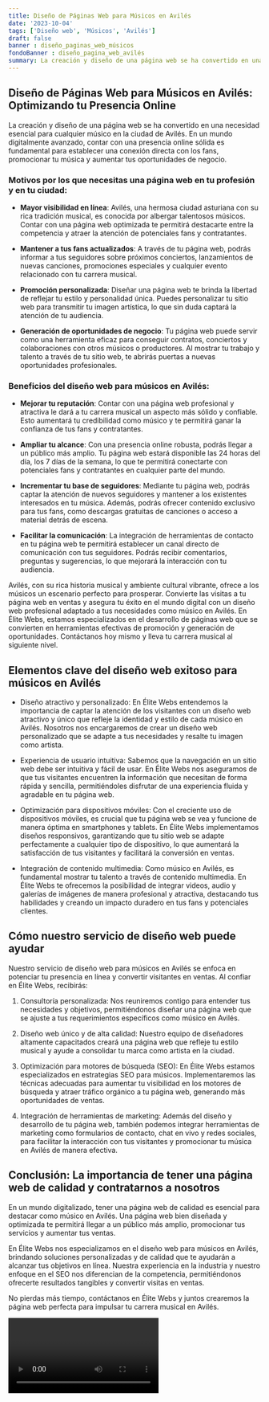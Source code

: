 ```yaml
---
title: Diseño de Páginas Web para Músicos en Avilés
date: '2023-10-04'
tags: ['Diseño web', 'Músicos', 'Avilés']
draft: false
banner : diseño_paginas_web_músicos
fondoBanner : diseño_pagina_web_avilés
summary: La creación y diseño de una página web se ha convertido en una necesidad esencial para cualquier músico en la ciudad de Avilés. En un mundo digitalmente avanzado, contar con una presencia online sólida es fundamental para establecer una conexión directa con los fans, promocionar tu música y aumentar tus oportunidades de negocio.
---
```


## Diseño de Páginas Web para Músicos en Avilés: Optimizando tu Presencia Online

La creación y diseño de una página web se ha convertido en una necesidad esencial para cualquier músico en la ciudad de Avilés. En un mundo digitalmente avanzado, contar con una presencia online sólida es fundamental para establecer una conexión directa con los fans, promocionar tu música y aumentar tus oportunidades de negocio.

### Motivos por los que necesitas una página web en tu profesión y en tu ciudad:

- **Mayor visibilidad en línea**: Avilés, una hermosa ciudad asturiana con su rica tradición musical, es conocida por albergar talentosos músicos. Contar con una página web optimizada te permitirá destacarte entre la competencia y atraer la atención de potenciales fans y contratantes.

- **Mantener a tus fans actualizados**: A través de tu página web, podrás informar a tus seguidores sobre próximos conciertos, lanzamientos de nuevas canciones, promociones especiales y cualquier evento relacionado con tu carrera musical.

- **Promoción personalizada**: Diseñar una página web te brinda la libertad de reflejar tu estilo y personalidad única. Puedes personalizar tu sitio web para transmitir tu imagen artística, lo que sin duda captará la atención de tu audiencia.

- **Generación de oportunidades de negocio**: Tu página web puede servir como una herramienta eficaz para conseguir contratos, conciertos y colaboraciones con otros músicos o productores. Al mostrar tu trabajo y talento a través de tu sitio web, te abrirás puertas a nuevas oportunidades profesionales.

### Beneficios del diseño web para músicos en Avilés:

- **Mejorar tu reputación**: Contar con una página web profesional y atractiva le dará a tu carrera musical un aspecto más sólido y confiable. Esto aumentará tu credibilidad como músico y te permitirá ganar la confianza de tus fans y contratantes.

- **Ampliar tu alcance**: Con una presencia online robusta, podrás llegar a un público más amplio. Tu página web estará disponible las 24 horas del día, los 7 días de la semana, lo que te permitirá conectarte con potenciales fans y contratantes en cualquier parte del mundo.

- **Incrementar tu base de seguidores**: Mediante tu página web, podrás captar la atención de nuevos seguidores y mantener a los existentes interesados en tu música. Además, podrás ofrecer contenido exclusivo para tus fans, como descargas gratuitas de canciones o acceso a material detrás de escena.

- **Facilitar la comunicación**: La integración de herramientas de contacto en tu página web te permitirá establecer un canal directo de comunicación con tus seguidores. Podrás recibir comentarios, preguntas y sugerencias, lo que mejorará la interacción con tu audiencia.

Avilés, con su rica historia musical y ambiente cultural vibrante, ofrece a los músicos un escenario perfecto para prosperar. Convierte las visitas a tu página web en ventas y asegura tu éxito en el mundo digital con un diseño web profesional adaptado a tus necesidades como músico en Avilés. En Élite Webs, estamos especializados en el desarrollo de páginas web que se convierten en herramientas efectivas de promoción y generación de oportunidades. Contáctanos hoy mismo y lleva tu carrera musical al siguiente nivel.

<GifSeo />

<Cta />

## Elementos clave del diseño web exitoso para músicos en Avilés

- Diseño atractivo y personalizado: En Élite Webs entendemos la importancia de captar la atención de los visitantes con un diseño web atractivo y único que refleje la identidad y estilo de cada músico en Avilés. Nosotros nos encargaremos de crear un diseño web personalizado que se adapte a tus necesidades y resalte tu imagen como artista.

- Experiencia de usuario intuitiva: Sabemos que la navegación en un sitio web debe ser intuitiva y fácil de usar. En Élite Webs nos aseguramos de que tus visitantes encuentren la información que necesitan de forma rápida y sencilla, permitiéndoles disfrutar de una experiencia fluida y agradable en tu página web.

- Optimización para dispositivos móviles: Con el creciente uso de dispositivos móviles, es crucial que tu página web se vea y funcione de manera óptima en smartphones y tablets. En Élite Webs implementamos diseños responsivos, garantizando que tu sitio web se adapte perfectamente a cualquier tipo de dispositivo, lo que aumentará la satisfacción de tus visitantes y facilitará la conversión en ventas.

- Integración de contenido multimedia: Como músico en Avilés, es fundamental mostrar tu talento a través de contenido multimedia. En Élite Webs te ofrecemos la posibilidad de integrar videos, audio y galerías de imágenes de manera profesional y atractiva, destacando tus habilidades y creando un impacto duradero en tus fans y potenciales clientes.

## Cómo nuestro servicio de diseño web puede ayudar

Nuestro servicio de diseño web para músicos en Avilés se enfoca en potenciar tu presencia en línea y convertir visitantes en ventas. Al confiar en Élite Webs, recibirás:

1. Consultoría personalizada: Nos reuniremos contigo para entender tus necesidades y objetivos, permitiéndonos diseñar una página web que se ajuste a tus requerimientos específicos como músico en Avilés.

2. Diseño web único y de alta calidad: Nuestro equipo de diseñadores altamente capacitados creará una página web que refleje tu estilo musical y ayude a consolidar tu marca como artista en la ciudad.

3. Optimización para motores de búsqueda (SEO): En Élite Webs estamos especializados en estrategias SEO para músicos. Implementaremos las técnicas adecuadas para aumentar tu visibilidad en los motores de búsqueda y atraer tráfico orgánico a tu página web, generando más oportunidades de ventas.

4. Integración de herramientas de marketing: Además del diseño y desarrollo de tu página web, también podemos integrar herramientas de marketing como formularios de contacto, chat en vivo y redes sociales, para facilitar la interacción con tus visitantes y promocionar tu música en Avilés de manera efectiva.

## Conclusión: La importancia de tener una página web de calidad y contratarnos a nosotros

En un mundo digitalizado, tener una página web de calidad es esencial para destacar como músico en Avilés. Una página web bien diseñada y optimizada te permitirá llegar a un público más amplio, promocionar tus servicios y aumentar tus ventas.

En Élite Webs nos especializamos en el diseño web para músicos en Avilés, brindando soluciones personalizadas y de calidad que te ayudarán a alcanzar tus objetivos en línea. Nuestra experiencia en la industria y nuestro enfoque en el SEO nos diferencian de la competencia, permitiéndonos ofrecerte resultados tangibles y convertir visitas en ventas.

No pierdas más tiempo, contáctanos en Élite Webs y juntos crearemos la página web perfecta para impulsar tu carrera musical en Avilés.

<Video />

<CtaBot job='Músicos' city='Avilés'/>

<Gmaps query='Avilés+españa+maps' />